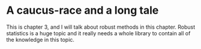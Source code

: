 # A caucus-race and a long tale
This is chapter 3, and I will talk about robust methods in this chapter. Robust statistics is a huge topic and it really needs a whole library to contain all of the knowledge in this topic. 